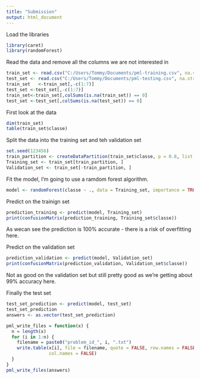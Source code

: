 ```yaml
---
title: "Submission"
output: html_document
---
```



Load the libraries
```r
library(caret)
library(randomForest)
```


Read the data and remove all the columns we are not interested in
```r
train_set <- read.csv("C:/Users/Tommy/Documents/pml-training.csv", na.strings=c("NA","#DIV/0!", ""), row.names = 1)
test_set <- read.csv("C:/Users/Tommy/Documents/pml-testing.csv", na.strings=c("NA","#DIV/0!", ""), row.names = 1)
train_set   <-train_set[,-c(1:7)]
test_set <-test_set[,-c(1:7)]
train_set<-train_set[,colSums(is.na(train_set)) == 0]
test_set <-test_set[,colSums(is.na(test_set)) == 0]
```

First look at the data
```r
dim(train_set)
table(train_set$classe)
```


Split the data into the training set and teh validation set
```r
set.seed(123456)
train_partition <- createDataPartition(train_set$classe, p = 0.8, list = FALSE)
Training_set <- train_set[train_partition, ]
Validation_set <- train_set[-train_partition, ]
```

Fit the model, I'm going to use a ramdom forest algorithm. 
```r
model <- randomForest(classe ~ ., data = Training_set, importance = TRUE, ntrees = 10)
```


Predict on the trainign set
```r
prediction_training <- predict(model, Training_set)
print(confusionMatrix(prediction_training, Training_set$classe))
```
As wecan see the prediction is 100% accurate - there is a risk of overfitting here. 



Predict on the validation set
```r
prediction_validation <- predict(model, Validation_set)
print(confusionMatrix(prediction_validation, Validation_set$classe))
```
Not as good on the validation set but still pretty good as we're getting about 99% accuracy here.


Finally the test set
```r
test_set_prediction <- predict(model, test_set)
test_set_prediction
answers <- as.vector(test_set_prediction)
```


```r
pml_write_files = function(x) {
  n = length(x)
  for (i in 1:n) {
    filename = paste0("problem_id_", i, ".txt")
    write.table(x[i], file = filename, quote = FALSE, row.names = FALSE, 
                col.names = FALSE)
  }
}
pml_write_files(answers)
```







